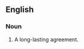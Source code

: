 ==English==

===Noun===
{{infl|en|noun|head=[[covenant]] of [[salt]]}}

# {{archaic|idiom}} A long-lasting agreement.